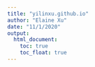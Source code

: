 ```yaml
---
title: "yilinxu.github.io"
author: "Elaine Xu"
date: "11/1/2020"
output:
  html_document:
    toc: true
    toc_float: true
---
```

